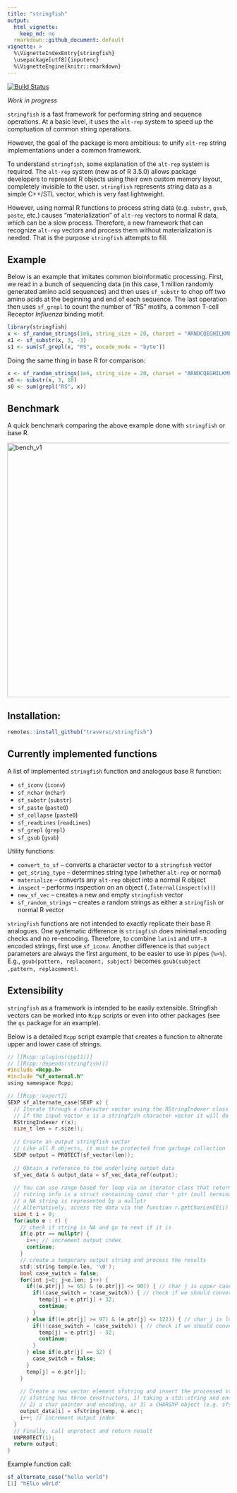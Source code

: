 ```yaml
---
title: "stringfish"
output:
  html_vignette:
    keep_md: no
  rmarkdown::github_document: default
vignette: >
  %\VignetteIndexEntry{stringfish}
  \usepackage[utf8]{inputenc}
  %\VignetteEngine{knitr::rmarkdown}
---
```


<!-- <img src="hex.png" width = "130" height = "150" align="right" style="border:0px;padding:15px"> -->
 
[![Build Status](https://travis-ci.org/traversc/stringfish.svg)](https://travis-ci.org/traversc/stringfish) 

*Work in progress*

`stringfish` is a fast framework for performing string and sequence operations. At a basic level, it uses the `alt-rep` system to speed up the comptuation of common string operations. 

However, the goal of the package is more ambitious: to unify `alt-rep` string implementations under a common framework. 

To understand `stringfish`, some explanation of the `alt-rep` system is required. The `alt-rep` system (new as of R 3.5.0) allows package developers to represent R objects using their own custom memory layout, completely invisible to the user. `stringfish` represents string data as a simple C++/STL vector, which is very fast lightweight. 

However, using normal R functions to process string data (e.g. `substr`, `gsub`, `paste`, etc.) causes "materialization" of `alt-rep` vectors to normal R data, which can be a slow process. Therefore, a new framework that can recognize `alt-rep` vectors and process them without materialization is needed. That is the purpose `stringfish` attempts to fill. 

## Example

Below is an example that imitates common bioinformatic processing. First, we read in a bunch of sequencing data (in this case, 1 million randomly generated amino acid sequences) and then uses `sf_substr` to chop off two amino acids at the beginning and end of each sequence. The last operation then uses `sf_grepl` to count the number of "RS" motifs, a common T-cell Receptor *Influenza* binding motif. 

```r
library(stringfish)
x <- sf_random_strings(1e6, string_size = 20, charset = "ARNDCQEGHILKMFPSTWYV")
x1 <- sf_substr(x, 3, -3)
s1 <- sum(sf_grepl(x, "RS", encode_mode = "byte"))
```

Doing the same thing in base R for comparison:
```r
x <- sf_random_strings(1e6, string_size = 20, charset = "ARNDCQEGHILKMFPSTWYV", mode = "normal")
x0 <- substr(x, 3, 18)
s0 <- sum(grepl("RS", x))
```

## Benchmark

A quick benchmark comparing the above example done with `stringfish` or base R. 

![](bench_v1.png "bench_v1"){width=576px}

## Installation:
```r
remotes::install_github("traversc/stringfish")
```

## Currently implemented functions

A list of implemented `stringfish` function and analogous base R function:

* `sf_iconv` (`iconv`)
* `sf_nchar` (`nchar`)
* `sf_substr` (`substr`)
* `sf_paste` (`paste0`)
* `sf_collapse` (`paste0`)
* `sf_readLines` (`readLines`)
* `sf_grepl` (`grepl`)
* `sf_gsub` (`gsub`)

Utility functions:

* `convert_to_sf` -- converts a character vector to a `stringfish` vector
* `get_string_type` -- determines string type (whether `alt-rep` or normal)
* `materialize` -- converts any `alt-rep` object into a normal R object
* `inspect` -- performs inspection on an object (`.Internal(inspect(x))`)
* `new_sf_vec` -- creates a new and empty `stringfish` vector
* `sf_random_strings` -- creates a random strings as either a `stringfish` or normal R vector

`stringfish` functions are not intended to exactly replicate their base R analogues. One systematic difference is `stringfish` does minimal encoding checks and no re-encoding. Therefore, to combine `latin1` and `UTF-8` encoded strings, first use `sf_iconv`. Another difference is that `subject` parameters are always the first argument, to be easier to use in pipes (`%>%`). E.g., `gsub(pattern, replacement, subject)` becomes `gsub(subject ,pattern, replacement)`.

## Extensibility

`stringfish` as a framework is intended to be easily extensible. Stringfish vectors can be worked into `Rcpp` scripts or even into other packages (see the `qs` package for an example).

Below is a detailed `Rcpp` script example that creates a function to altnerate upper and lower case of strings. 

```c
// [[Rcpp::plugins(cpp11)]]
// [[Rcpp::depends(stringfish)]]
#include <Rcpp.h>
#include "sf_external.h"
using namespace Rcpp;

// [[Rcpp::export]]
SEXP sf_alternate_case(SEXP x) {
  // Iterate through a character vector using the RStringIndexer class
  // If the input vector x is a stringfish character vector it will do so without materialization
  RStringIndexer r(x);
  size_t len = r.size();
  
  // Create an output stringfish vector
  // Like all R objects, it must be protected from garbage collection
  SEXP output = PROTECT(sf_vector(len));
  
  // Obtain a reference to the underlying output data
  sf_vec_data & output_data = sf_vec_data_ref(output);
  
  // You can use range based for loop via an iterator class that returns RStringIndexer::rstring_info e
  // rstring info is a struct containing const char * ptr (null terminated), int len, and cetype_t enc
  // a NA string is represented by a nullptr
  // Alternatively, access the data via the function r.getCharLenCE(i)
  size_t i = 0;
  for(auto e : r) {
    // check if string is NA and go to next if it is
    if(e.ptr == nullptr) {
      i++; // increment output index
      continue;
    }
    // create a temporary output string and process the results
    std::string temp(e.len, '\0');
    bool case_switch = false;
    for(int j=0; j<e.len; j++) {
      if((e.ptr[j] >= 65) & (e.ptr[j] <= 90)) { // char j is upper case
        if((case_switch = !case_switch)) { // check if we should convert to lower case
          temp[j] = e.ptr[j] + 32;
          continue;
        }
      } else if((e.ptr[j] >= 97) & (e.ptr[j] <= 122)) { // char j is lower case
        if(!(case_switch = !case_switch)) { // check if we should convert to upper case
          temp[j] = e.ptr[j] - 32;
          continue;
        }
      } else if(e.ptr[j] == 32) {
        case_switch = false;
      }
      temp[j] = e.ptr[j];
    }
    
    // Create a new vector element sfstring and insert the processed string into the stringfish vector
    // sfstring has three constructors, 1) taking a std::string and encoding, 
    // 2) a char pointer and encoding, or 3) a CHARSXP object (e.g. sfstring(NA_STRING))
    output_data[i] = sfstring(temp, e.enc);
    i++; // increment output index
  }
  // Finally, call unprotect and return result
  UNPROTECT(1);
  return output;
}

```

Example function call:
```r
sf_alternate_case("hello world") 
[1] "hElLo wOrLd"
```